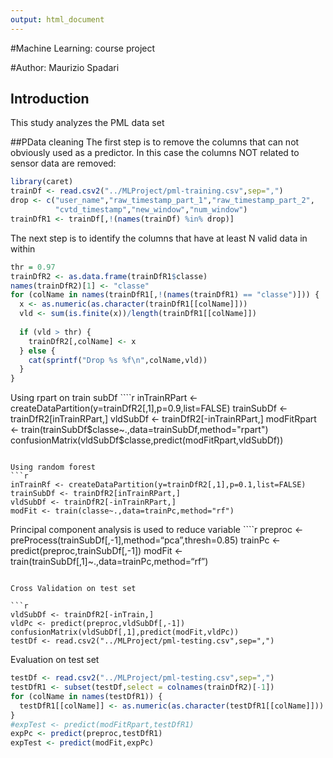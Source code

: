 ```yaml
---
output: html_document
---
```

#Machine Learning: course project

#Author: Maurizio Spadari



## Introduction
This study analyzes the PML data set

##PData cleaning
The first step is to remove the columns that can not obviously used as a predictor. In this case the columns NOT related to sensor data are removed:

```r
library(caret)
trainDf <- read.csv2("../MLProject/pml-training.csv",sep=",")
drop <- c("user_name","raw_timestamp_part_1","raw_timestamp_part_2",
          "cvtd_timestamp","new_window","num_window")
trainDfR1 <- trainDf[,!(names(trainDf) %in% drop)]
```

The next step is to identify the columns that have at least N valid data in within
```r
thr = 0.97
trainDfR2 <- as.data.frame(trainDfR1$classe)
names(trainDfR2)[1] <- "classe"
for (colName in names(trainDfR1[,!(names(trainDfR1) == "classe")])) {
  x <- as.numeric(as.character(trainDfR1[[colName]]))
  vld <- sum(is.finite(x))/length(trainDfR1[[colName]])
  
  if (vld > thr) {
    trainDfR2[,colName] <- x
  } else {
    cat(sprintf("Drop %s %f\n",colName,vld))
  }
}


```



Using rpart on train subDf
````r
inTrainRPart <- createDataPartition(y=trainDfR2[,1],p=0.9,list=FALSE)
trainSubDf <- trainDfR2[inTrainRPart,]
vldSubDf <- trainDfR2[-inTrainRPart,]
modFitRpart <- train(trainSubDf$classe~.,data=trainSubDf,method="rpart")
confusionMatrix(vldSubDf$classe,predict(modFitRpart,vldSubDf))

```

Using random forest
```r
inTrainRf <- createDataPartition(y=trainDfR2[,1],p=0.1,list=FALSE)
trainSubDf <- trainDfR2[inTrainRPart,]
vldSubDf <- trainDfR2[-inTrainRPart,]
modFit <- train(classe~.,data=trainPc,method="rf")

```

Principal component analysis is used to reduce variable
````r
preproc <- preProcess(trainSubDf[,-1],method="pca",thresh=0.85)
trainPc <- predict(preproc,trainSubDf[,-1])
modFit <- train(trainSubDf[,1]~.,data=trainPc,method="rf")

```

Cross Validation on test set

```r
vldSubDf <- trainDfR2[-inTrain,]
vldPc <- predict(preproc,vldSubDf[,-1])
confusionMatrix(vldSubDf[,1],predict(modFit,vldPc))
testDf <- read.csv2("../MLProject/pml-testing.csv",sep=",")

```


Evaluation on test set
```r
testDf <- read.csv2("../MLProject/pml-testing.csv",sep=",")
testDfR1 <- subset(testDf,select = colnames(trainDfR2)[-1])
for (colName in names(testDfR1)) {
  testDfR1[[colName]] <- as.numeric(as.character(testDfR1[[colName]]))
}
#expTest <- predict(modFitRpart,testDfR1)
expPc <- predict(preproc,testDfR1)
expTest <- predict(modFit,expPc)
```


